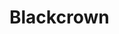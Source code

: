 
# Blackcrown
<ProjectDetails
  floatRight
  region="Reach"
  house="House Bulwer"
  type="Keep"
  status="Redo In Progress"
  warp="/warp blackcrown"
  projectLead=""
  dateStarted="undefined"
  dateCompleted="undefined"
/>
